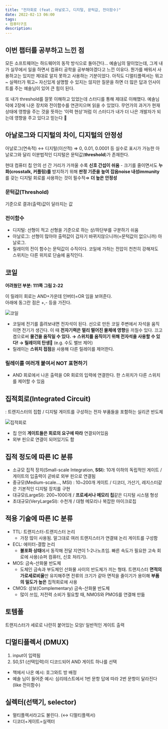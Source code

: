 ```yaml
---
title: "전자회로 (feat. 아날로그, 디지털, 문턱값, 전이함수)"
date: 2022-02-13 06:00
tags:
- 컴퓨터구조
description:
---
```


## 이번 챕터를 공부하고 느낀 점

모든 소프트웨어는 하드웨어의 동작 방식으로 돌아간다... 예솔님의 말이었는데, 그게 내가 실무에서 일을 하면서 컴퓨터 공학을 공부해야겠다고 느낀 이유다. 뭔가를 배워서 사용하고는 있지만 제대로 알지 못하고 사용하는 기분이었다. 아직도 디멀티플렉서는 뭐고~ 실렉터가 뭐고~ 자신있게 설명할 수 있지는 않지만 질문을 하면 더 많은 답과 인사이트를 주는 예솔님이 있어 큰 힘이 된다.

또 내가 threshold를 잘못 이해하고 있었는데 스터디를 통해 제대로 이해했다. 예솔님 덕에 2장에 나온 장치와 전이함수를 연관지으며 읽을 수 있었다. 무언가의 과거가 현재 상태에 영향을 주는 것을 뜻하는 ‘이력 현상’처럼 이 스터디가 내가 더 나은 개발자가 되는데 영향을 주고 있다고 믿는다 🥰

## 아날로그와 디지털의 차이, 디지털의 안정성

아날로그(연속적) ↔ 디지털(이산적)
⇒ 0, 0.01, 0.0001 등 실수로 표시가 가능한 아날로그와 달리 이분법적인 디지털은 문턱값(**threshold**)가 존재한다.

현대 컴퓨터 칩 안의 선 간 거리가 가까울 수록 **신호 간섭이 쉬움** - 크기를 줄이면서도 **누화(crosstalk, 커플링)를** 방지하기 위해 **판정 기준을 높여** **잡음noise 내성immunity**를 갖는 디지털 회로를 사용하는 것이 필수적⇒ **더 높은 안정성**

### 문턱값(Threshold)

기준으로 결과(출력)값이 달라지는 값

### 전이함수

- 디지털: 선형이 적고 선형을 기준으로 하는 상/하단부를 구분하기 쉬움
- 아날로그: 선형이 많아야 출력값이 갑자기 바뀌지않으니까(=문턱값이 없으니까) 아날로그.
- 릴레이의 전이 함수는 문턱값이 수직이다. 코일에 가하는 전압이 천천히 강해져도 스위치는 다른 위치로 단숨에 움직인다.

## 코일

**어려웠던 부분: 111쪽 그림 2-22**

이 릴레이 회로는 AND+가운데 인버터=OR 임을 보여준다.  
아래에 동그란 점은 +,- 등을 가진다.

![코일](https://blog.kakaocdn.net/dn/PYh15/btqAHI4jJKn/MO5GZTqxxQIYCP3oQVkgRk/img.png)

- 코일에 전기를 흘려보내면 전자석이 된다. 선으로 만든 코일 주변에서 자석을 움직이면 전기가 생긴다. 이 때 **전자기력은 멀리 떨어진 물체에 영향**을 끼칠수 있다. 끄고 켬으로써 **물건을 움직일 수 있다. → 스위치를 움직이기 위해 전자석을 사용할 수 있다! → 릴레이의 탄생🔌**
(e.g. 수도 밸브 제어)  
- 릴레이는 **스위치 접점**을 사용해 다른 릴레이를 제어한다.  

### 릴레이를 여러개 붙여서 NOT 표현하기

- AND 회로에서 나온 출력을 OR 회로의 입력에 연결한다. 한 스위치가 다른 스위치를 제어할 수 있음

## 집적회로(Integrated Circuit)

: 트랜지스터의 집합 / 디지털 게이트를 구성하는 전자 부품들을 포함하는 실리콘 반도체

![집적회로](https://docceptor.net/wp-content/uploads/2020/12/digitalintegratedcover_bw.jpg)

- 칩 안의 **게이트들은 회로의 요구에 따라** 연결되어있음
- 외부 핀으로 연결이 되어있기도 함

## 집적 정도에 따른 IC 분류

- 소규모 집적 장치(Small-scale Integration, **SSI**): 10개 이하의 독립적인 게이트 / 게이트의 입출력이 곧바로 외부 핀으로 연결됨
- 중규모(Medium-scale..., MSI) : 10~200개 게이트 / 디코더, 가산기, 레지스터같은 기본적인 디지털 장치를 구현
- 대규모(LargeSI): 200~1000개 / **프로세서나 메모리 칩**같은 디지털 시스템 형성
- 초대규모(VeryLargeSI): 수천개 / 대형 메모리나 복잡한 마이크로칩

## 적용 기술에 따른 IC 분류

- TTL: 트랜지스터-트랜지스터 논리
  - 가장 많이 사용됨. 말그대로 여러 트랜지스터가 연결돼 논리 게이트를 구성함
- ECL: 에미터-결합 논리
  - **불포화 상태**에서 동작해 전달 지연이 1-2나노초임. 빠른 속도가 필요한 고속 회로에 사용(슈퍼 컴퓨터, 신호 처리기).
- MOS: 금속-산화물 반도체
  - 도체인 금속과 부도체인 산화물 사이의 반도체가 끼는 형태. 트랜지스터 **면적의 가로세로비율**만 유지해주면 전류의 크기가 같아 면적을 줄이기가 용이해 **부품의 밀도가 높은** 집적회로에 사용
- CMOS: 상보(Complementary) 금속-산화물 반도체
  - 많이 쓰임, 저전력 소비가 필요할 때, NMOS와 PMOS를 연결해 만듦

## 토템폴

트랜지스터가 세로로 나란히 붙어있는 모양/ 일반적인 게이트 출력

## 디멀티플렉서 (DMUX)

1. input이 입력됨
2. S0,S1 (선택입력)이 디코드되어 AND 게이트 하나를 선택

- 책에서 나온 예시: 호그와트 방 배정
- 예솔 님이 들어준 예시: 심리테스트에서 1번 문항 답에 따라 2번 문항이 달라진다 (like 전이함수)

## 실렉터(선택기, selector)

- 멀티플렉서라고도 불린다. (↔ 디멀티플렉서)
- 디코더+게이트=실렉터
